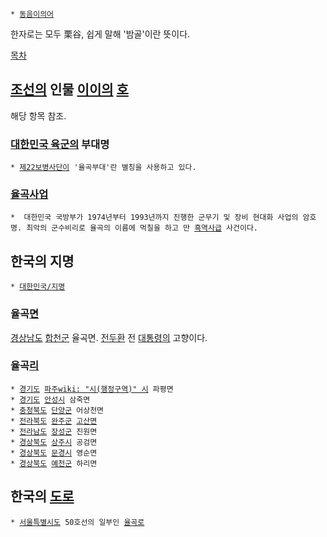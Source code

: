  * [[동음이의어]]

한자로는 모두 栗谷, 쉽게 말해 '밤골'이란 뜻이다.

[[목차]]
== [[조선]]의 인물 [[이이]]의 [[호]] ==
해당 항목 참조.

=== [[대한민국 육군]]의 부대명 ===
 * [[제22보병사단]]이 '율곡부대'란 별칭을 사용하고 있다.

=== [[율곡사업]] ===
 *  대한민국 국방부가 1974년부터 1993년까지 진행한 군무기 및 장비 현대화 사업의 암호명. 최악의 군수비리로 율곡의 이름에 먹칠을 하고 만 [[흑역사]]급 사건이다.

== 한국의 지명 ==
 * [[대한민국/지명]]

=== 율곡[[면]] ===
[[경상남도]] [[합천]]군 율곡면. [[전두환]] 전 [[대통령]]의 고향이다.

=== 율곡[[리]] ===
 * [[경기도]] [[파주]][[wiki: "시(행정구역)" 시]] 파평면
 * [[경기도]] [[안성]]시 삼죽면
 * [[충청북도]] [[단양군]] 어상천면
 * [[전라북도]] [[완주군]] [[고산]]면
 * [[전라남도]] [[장성군]] 진원면
 * [[경상북도]] [[상주시]] 공검면
 * [[경상북도]] [[문경시]] 영순면
 * [[경상북도]] [[예천]][[군]] 하리면

== 한국의 [[도로]] ==
 * [[서울특별시도]] 50호선의 일부인 [[율곡로]]

